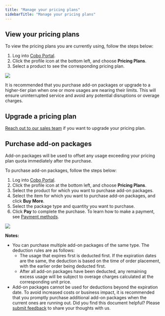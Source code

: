 ```yaml
---
title: "Manage your pricing plans"
sidebarTitle: "Manage your pricing plans"
---
```



## View your pricing plans

To view the pricing plans you are currently using, follow the steps below:

1. Log into [Cobo Portal](https://portal.cobo.com/login).
2. Click the profile icon at the bottom left, and choose **Pricing Plans**. 
3. Select a product to see the corresponding pricing plan.

<img src="/en/images/bills-and-payments/view.png" className="screenshot_full_screen"/>

It is recommended that you purchase add-on packages or upgrade to a higher-tier plan when one or more usages are nearing their limits. This will ensure uninterrupted service and avoid any potential disruptions or overage charges.

## Upgrade a pricing plan

[Reach out to our sales team](https://www.cobo.com/book-demo/?utm_source=product-manual&utm_medium=product&utm_campaign=pricing-plan-intro&utm_content=enterprise-contact-sales) if you want to upgrade your pricing plan.

## Purchase add-on packages

Add-on packages will be used to offset any usage exceeding your pricing plan quota immediately after the purchase. 

To purchase add-on packages, follow the steps below:

1. Log into [Cobo Portal](https://portal.cobo.com/login).
2. Click the profile icon at the bottom left, and choose **Pricing Plans**. 
3. Select the product for which you want to purchase add-on packages.
4. Select the item for which you want to purchase add-on packages, and click **Buy More**.
5. Select the package type and quantity you want to purchase.
6. Click **Pay** to complete the purchase. To learn how to make a payment, see [Payment methods](/en/portal/bills-and-payments/payment-methods).

<img src="/en/images/bills-and-payments/add-on.png" className="screenshot_full_screen"/>

**Notes:**

- You can purchase multiple add-on packages of the same type. The deduction rules are as follows:	
  - The usage that expires first is deducted first. If the expiration dates are the same, the deduction is based on the time of order placement, with the earlier order being deducted first.
  - After all add-on packages have been deducted, any remaining excess usage will be subject to overage charges calculated at the corresponding unit price.
- Add-on packages cannot be used for deductions beyond the expiration date. To avoid increased costs or business impact, it is recommended that you promptly purchase additional add-on packages when the current ones are running out.
<Tip>Did you find this document helpful? Please [submit feedback](https://forms.zohopublic.com/cobo/form/DocumentFeedbackForm/formperma/QvLOhxJv1_JMsJ-1dleZ8Itb_7rzN-LtgvsDdxosoVI) to share your thoughts with us.</Tip>
